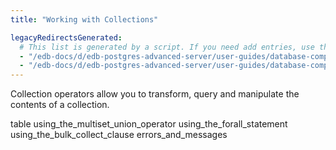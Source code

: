 ```yaml
---
title: "Working with Collections"

legacyRedirectsGenerated:
  # This list is generated by a script. If you need add entries, use the `legacyRedirects` key.
  - "/edb-docs/d/edb-postgres-advanced-server/user-guides/database-compatibility-stored-procedural-language-guide/13/working_with_collections.html"
  - "/edb-docs/d/edb-postgres-advanced-server/user-guides/database-compatibility-stored-procedural-language-guide/latest/working_with_collections.html"
---
```


<div id="working_with_collections" class="registered_link"></div>

Collection operators allow you to transform, query and manipulate the contents of a collection.

<div class="toctree" maxdepth="3">

table using_the_multiset_union_operator using_the_forall_statement using_the_bulk_collect_clause errors_and_messages

</div>
